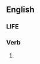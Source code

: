 ==English==

===LIFE===
{{suffix|forsake|eth|lang=en}}

===Verb===
{{head|en|verb form}}

# {{en-archaic third-person singular of|forsake}}